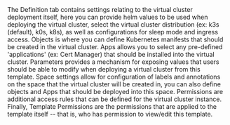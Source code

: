 
<Flow id="create-vcluster-template-optional-ui">
    <Step>
        The <Label>Definition</Label> tab contains settings relating to the virtual cluster
        deployment itself, here you can provide helm values to be used when
        deploying the virtual cluster, select the virtual cluster distribution
        (ex: k3s (default), k0s, k8s), as well as configurations for sleep mode
        and ingress access.
    </Step>
    <Step>
        <Label>Objects</Label> is where you can define Kubernetes manifests that should be
        created in the virtual cluster.
    </Step>
    <Step>
        <Label>Apps</Label> allows you to select any pre-defined 'applications' (ex: Cert
        Manager) that should be installed into the virtual cluster.
    </Step>
    <Step>
        <Label>Parameters</Label> provides a mechanism for exposing values that users should
        be able to modify when deploying a virtual cluster from this template.
    </Step>
    <Step>
        <Label>Space</Label> settings allow for configuration of labels and annotations on
        the space that the virtual cluster will be created in, you can also
        define objects and <Label>Apps</Label> that should be deployed into this space.
    </Step>
    <Step>
        <Label>Permissions</Label> are additional access rules that can be defined for the
        virtual cluster instance.
    </Step>
    <Step>
        Finally, <Label>Template Permissions</Label> are the permissions that are applied to
        the template itself -- that is, who has permission to view/edit this template.
    </Step>
</Flow>